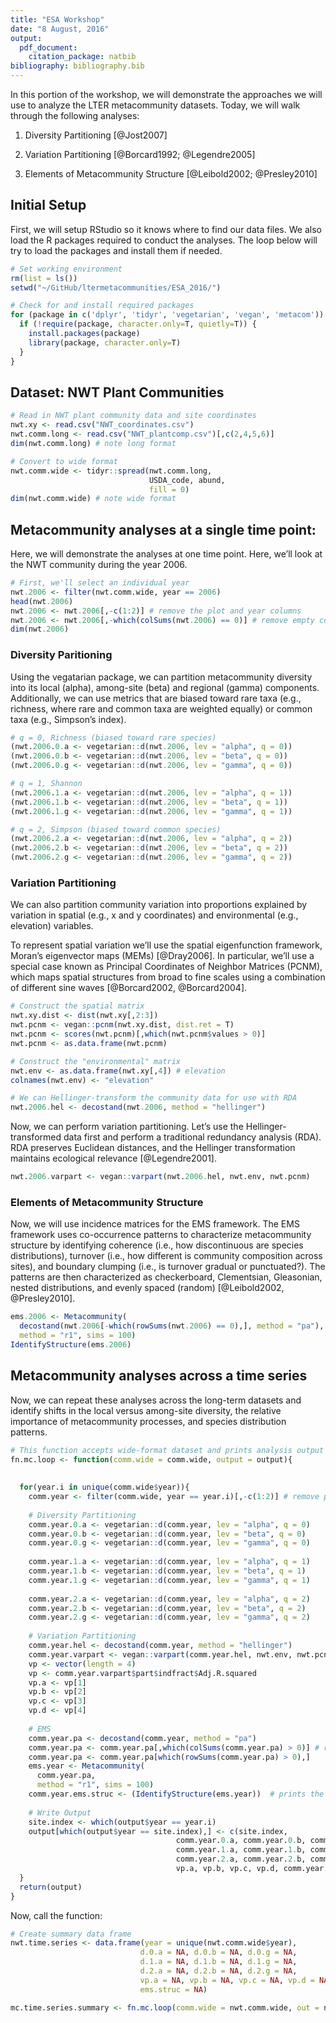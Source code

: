 ```yaml
---
title: "ESA Workshop"
date: "8 August, 2016"
output:
  pdf_document:
    citation_package: natbib
bibliography: bibliography.bib
---
```


In this portion of the workshop, we will demonstrate the approaches we will use to analyze the LTER metacommunity datasets. Today, we will walk through the following analyses:  

1) Diversity Partitioning [@Jost2007]

2) Variation Partitioning [@Borcard1992; @Legendre2005]

3) Elements of Metacommunity Structure [@Leibold2002; @Presley2010]

## Initial Setup
First, we will setup RStudio so it knows where to find our data files. We also load the R packages required to conduct the analyses. The loop below will try to load the packages and install them if needed.

```r
# Set working environment
rm(list = ls())
setwd("~/GitHub/ltermetacommunities/ESA_2016/")

# Check for and install required packages
for (package in c('dplyr', 'tidyr', 'vegetarian', 'vegan', 'metacom')) {
  if (!require(package, character.only=T, quietly=T)) {
    install.packages(package)
    library(package, character.only=T)
  }
}
```

## Dataset: NWT Plant Communities


```r
# Read in NWT plant community data and site coordinates 
nwt.xy <- read.csv("NWT_coordinates.csv")
nwt.comm.long <- read.csv("NWT_plantcomp.csv")[,c(2,4,5,6)]
dim(nwt.comm.long) # note long format

# Convert to wide format
nwt.comm.wide <- tidyr::spread(nwt.comm.long, 
                               USDA_code, abund,
                               fill = 0)
dim(nwt.comm.wide) # note wide format
```


## Metacommunity analyses at a single time point:

Here, we will demonstrate the analyses at one time point. Here, we'll look at the NWT community during the year 2006. 

```r
# First, we'll select an individual year
nwt.2006 <- filter(nwt.comm.wide, year == 2006)
head(nwt.2006)
nwt.2006 <- nwt.2006[,-c(1:2)] # remove the plot and year columns
nwt.2006 <- nwt.2006[,-which(colSums(nwt.2006) == 0)] # remove empty columns
dim(nwt.2006)
```

### Diversity Paritioning
Using the vegatarian package, we can partition metacommunity diversity into its local (alpha), among-site (beta) and regional (gamma) components. Additionally, we can use metrics that are biased toward rare taxa (e.g., richness, where rare and common taxa are weighted equally) or common taxa (e.g., Simpson's index). 

```r
# q = 0, Richness (biased toward rare species)
(nwt.2006.0.a <- vegetarian::d(nwt.2006, lev = "alpha", q = 0))
(nwt.2006.0.b <- vegetarian::d(nwt.2006, lev = "beta", q = 0))
(nwt.2006.0.g <- vegetarian::d(nwt.2006, lev = "gamma", q = 0))

# q = 1, Shannon 
(nwt.2006.1.a <- vegetarian::d(nwt.2006, lev = "alpha", q = 1))
(nwt.2006.1.b <- vegetarian::d(nwt.2006, lev = "beta", q = 1))
(nwt.2006.1.g <- vegetarian::d(nwt.2006, lev = "gamma", q = 1))

# q = 2, Simpson (biased toward common species)
(nwt.2006.2.a <- vegetarian::d(nwt.2006, lev = "alpha", q = 2))
(nwt.2006.2.b <- vegetarian::d(nwt.2006, lev = "beta", q = 2))
(nwt.2006.2.g <- vegetarian::d(nwt.2006, lev = "gamma", q = 2))
```

### Variation Partitioning
We can also partition community variation into proportions explained by variation in spatial (e.g., x and y coordinates) and environmental (e.g., elevation) variables. 

To represent spatial variation we'll use the spatial eigenfunction framework, Moran's eigenvector maps (MEMs) [@Dray2006]. In particular, we'll use a special case known as Principal Coordinates of Neighbor Matrices (PCNM), which maps spatial structures from broad to fine scales using a combination of different sine waves [@Borcard2002, @Borcard2004].

```r
# Construct the spatial matrix
nwt.xy.dist <- dist(nwt.xy[,2:3])
nwt.pcnm <- vegan::pcnm(nwt.xy.dist, dist.ret = T)
nwt.pcnm <- scores(nwt.pcnm)[,which(nwt.pcnm$values > 0)]
nwt.pcnm <- as.data.frame(nwt.pcnm)

# Construct the "environmental" matrix
nwt.env <- as.data.frame(nwt.xy[,4]) # elevation
colnames(nwt.env) <- "elevation"

# We can Hellinger-transform the community data for use with RDA
nwt.2006.hel <- decostand(nwt.2006, method = "hellinger")
```

Now, we can perform variation partitioning. Let's use the Hellinger-transformed data first and perform a traditional redundancy analysis (RDA). RDA preserves Euclidean distances, and the Hellinger transformation maintains ecological relevance [@Legendre2001]. 

```r
nwt.2006.varpart <- vegan::varpart(nwt.2006.hel, nwt.env, nwt.pcnm)
```

### Elements of Metacommunity Structure
Now, we will use incidence matrices for the EMS framework. The EMS framework uses co-occurrence patterns to characterize metacommunity structure by identifying coherence (i.e., how discontinuous are species distributions), turnover (i.e., how different is community composition across sites), and boundary clumping (i.e., is turnover gradual or punctuated?). The patterns are then characterized as checkerboard, Clementsian, Gleasonian, nested distributions, and evenly spaced (random) [@Leibold2002, @Presley2010].
```r
ems.2006 <- Metacommunity(
  decostand(nwt.2006[-which(rowSums(nwt.2006) == 0),], method = "pa"),
  method = "r1", sims = 100)
IdentifyStructure(ems.2006)
```


## Metacommunity analyses across a time series

Now, we can repeat these analyses across the long-term datasets and identify shifts in the local versus among-site diversity, the relative importance of metacommunity processes, and species distribution patterns.

```r
# This function accepts wide-format dataset and prints analysis output
fn.mc.loop <- function(comm.wide = comm.wide, output = output){
  
  
  for(year.i in unique(comm.wide$year)){
    comm.year <- filter(comm.wide, year == year.i)[,-c(1:2)] # remove plot & year cols
    
    # Diversity Partitioning
    comm.year.0.a <- vegetarian::d(comm.year, lev = "alpha", q = 0)
    comm.year.0.b <- vegetarian::d(comm.year, lev = "beta", q = 0)
    comm.year.0.g <- vegetarian::d(comm.year, lev = "gamma", q = 0)
    
    comm.year.1.a <- vegetarian::d(comm.year, lev = "alpha", q = 1)
    comm.year.1.b <- vegetarian::d(comm.year, lev = "beta", q = 1)
    comm.year.1.g <- vegetarian::d(comm.year, lev = "gamma", q = 1)
    
    comm.year.2.a <- vegetarian::d(comm.year, lev = "alpha", q = 2)
    comm.year.2.b <- vegetarian::d(comm.year, lev = "beta", q = 2)
    comm.year.2.g <- vegetarian::d(comm.year, lev = "gamma", q = 2)
    
    # Variation Partitioning
    comm.year.hel <- decostand(comm.year, method = "hellinger")
    comm.year.varpart <- vegan::varpart(comm.year.hel, nwt.env, nwt.pcnm)
    vp <- vector(length = 4)
    vp <- comm.year.varpart$part$indfract$Adj.R.squared
    vp.a <- vp[1]
    vp.b <- vp[2]
    vp.c <- vp[3]
    vp.d <- vp[4]
    
    # EMS
    comm.year.pa <- decostand(comm.year, method = "pa")
    comm.year.pa <- comm.year.pa[,which(colSums(comm.year.pa) > 0)] # remove empty cols and rows
    comm.year.pa <- comm.year.pa[which(rowSums(comm.year.pa) > 0),]
    ems.year <- Metacommunity(
      comm.year.pa,
      method = "r1", sims = 100)
    comm.year.ems.struc <- (IdentifyStructure(ems.year))  # prints the structure of the MC
    
    # Write Output
    site.index <- which(output$year == year.i)
    output[which(output$year == site.index),] <- c(site.index,
                                     comm.year.0.a, comm.year.0.b, comm.year.0.g,
                                     comm.year.1.a, comm.year.1.b, comm.year.1.g, 
                                     comm.year.2.a, comm.year.2.b, comm.year.2.g,
                                     vp.a, vp.b, vp.c, vp.d, comm.year.ems.struc)
  }
  return(output)
}
```

Now, call the function:
```r
# Create summary data frame
nwt.time.series <- data.frame(year = unique(nwt.comm.wide$year), 
                             d.0.a = NA, d.0.b = NA, d.0.g = NA,
                             d.1.a = NA, d.1.b = NA, d.1.g = NA,
                             d.2.a = NA, d.2.b = NA, d.2.g = NA,
                             vp.a = NA, vp.b = NA, vp.c = NA, vp.d = NA,
                             ems.struc = NA)

mc.time.series.summary <- fn.mc.loop(comm.wide = nwt.comm.wide, out = nwt.time.series)
```
